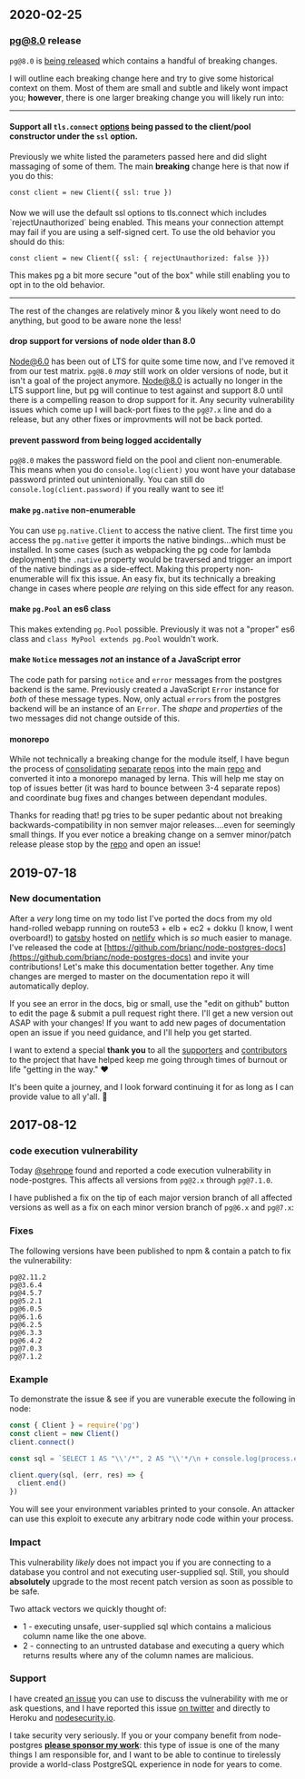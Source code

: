 ## 2020-02-25

### pg@8.0 release

`pg@8.0` is [being released](https://github.com/brianc/node-postgres/pull/2117) which contains a handful of breaking changes.

I will outline each breaking change here and try to give some historical context on them.  Most of them are small and subtle and likely wont impact you; __however__, there is one larger breaking change you will likely run into:

___

#### Support all `tls.connect` [options](https://nodejs.org/api/tls.html#tls_tls_connect_options_callback) being passed to the client/pool constructor under the `ssl` option.

Previously we white listed the parameters passed here and did slight massaging of some of them.  The main __breaking__ change here is that now if you do this:

```
const client = new Client({ ssl: true })
```

<div class="alert alert-danger" style="margin-top: 20px">
Now we will use the default ssl options to tls.connect which includes `rejectUnauthorized` being enabled.  This means your connection attempt may fail if you are using a self-signed cert.  To use the old behavior you should do this:
</div>

```
const client = new Client({ ssl: { rejectUnauthorized: false }})
```

This makes pg a bit more secure "out of the box" while still enabling you to opt in to the old behavior.

___

The rest of the changes are relatively minor & you likely wont need to do anything, but good to be aware none the less!

#### drop support for versions of node older than 8.0

Node@6.0 has been out of LTS for quite some time now, and I've removed it from our test matrix.  `pg@8.0` _may_ still work on older versions of node, but it isn't a goal of the project anymore.  Node@8.0 is actually no longer in the LTS support line, but pg will continue to test against and support 8.0 until there is a compelling reason to drop support for it.  Any security vulnerability issues which come up I will back-port fixes to the `pg@7.x` line and do a release, but any other fixes or improvments will not be back ported.

#### prevent password from being logged accidentally

`pg@8.0` makes the password field on the pool and client non-enumerable.  This means when you do `console.log(client)` you wont have your database password printed out unintenionally.  You can still do `console.log(client.password)` if you really want to see it!

#### make `pg.native` non-enumerable

You can use `pg.native.Client` to access the native client.  The first time you access the `pg.native` getter it imports the native bindings...which must be installed.  In some cases (such as webpacking the pg code for lambda deployment) the `.native` property would be traversed and trigger an import of the native bindings as a side-effect.  Making this property non-enumerable will fix this issue.  An easy fix, but its technically a breaking change in cases where people _are_ relying on this side effect for any reason.

#### make `pg.Pool` an es6 class

This makes extending `pg.Pool` possible.  Previously it was not a "proper" es6 class and `class MyPool extends pg.Pool` wouldn't work.

#### make `Notice` messages _not_ an instance of a JavaScript error

The code path for parsing `notice` and `error` messages from the postgres backend is the same.  Previously created a JavaScript `Error` instance for _both_ of these message types.  Now, only actual `errors` from the postgres backend will be an instance of an `Error`.  The _shape_ and _properties_ of the two messages did not change outside of this. 

#### monorepo

While not technically a breaking change for the module itself, I have begun the process of [consolidating](https://github.com/brianc/node-pg-query-stream) [separate](https://github.com/brianc/node-pg-cursor/) [repos](https://github.com/brianc/node-pg-pool) into the main [repo](https://github.com/brianc/node-postgres) and converted it into a monorepo managed by lerna.  This will help me stay on top of issues better (it was hard to bounce between 3-4 separate repos) and coordinate bug fixes and changes between dependant modules.


Thanks for reading that!  pg tries to be super pedantic about not breaking backwards-compatibility in non semver major releases....even for seemingly small things.  If you ever notice a breaking change on a semver minor/patch release please stop by the [repo](https://github.com/brianc/node-postgres) and open an issue!

## 2019-07-18

### New documentation

After a _very_ long time on my todo list I've ported the docs from my old hand-rolled webapp running on route53 + elb + ec2 + dokku (I know, I went overboard!) to [gatsby](https://www.gatsbyjs.org/) hosted on [netlify](https://www.netlify.com/) which is _so_ much easier to manage.  I've released the code at [https://github.com/brianc/node-postgres-docs](https://github.com/brianc/node-postgres-docs) and invite your contributions! Let's make this documentation better together.  Any time changes are merged to master on the documentation repo it will automatically deploy. 

If you see an error in the docs, big or small, use the "edit on github" button to edit the page & submit a pull request right there. I'll get a new version out ASAP with your changes! If you want to add new pages of documentation open an issue if you need guidance, and I'll help you get started.

I want to extend a special **thank you** to all the [supporters](https://github.com/brianc/node-postgres/blob/master/SPONSORS.md) and [contributors](https://github.com/brianc/node-postgres/graphs/contributors) to the project that have helped keep me going through times of burnout or life "getting in the way." ❤️

It's been quite a journey, and I look forward continuing it for as long as I can provide value to all y'all. 🤠

## 2017-08-12

### code execution vulnerability

Today [@sehrope](https://github.com/sehrope) found and reported a code execution vulnerability in node-postgres. This affects all versions from `pg@2.x` through `pg@7.1.0`.

I have published a fix on the tip of each major version branch of all affected versions as well as a fix on each minor version branch of `pg@6.x` and `pg@7.x`:

### Fixes

The following versions have been published to npm & contain a patch to fix the vulnerability:

```
pg@2.11.2
pg@3.6.4
pg@4.5.7
pg@5.2.1
pg@6.0.5
pg@6.1.6
pg@6.2.5
pg@6.3.3
pg@6.4.2
pg@7.0.3
pg@7.1.2
```

### Example

To demonstrate the issue & see if you are vunerable execute the following in node:

```js
const { Client } = require('pg')
const client = new Client()
client.connect()

const sql = `SELECT 1 AS "\\'/*", 2 AS "\\'*/\n + console.log(process.env)] = null;\n//"`

client.query(sql, (err, res) => {
  client.end()
})
```

You will see your environment variables printed to your console. An attacker can use this exploit to execute any arbitrary node code within your process.

### Impact

This vulnerability _likely_ does not impact you if you are connecting to a database you control and not executing user-supplied sql. Still, you should **absolutely** upgrade to the most recent patch version as soon as possible to be safe.

Two attack vectors we quickly thought of:

- 1 - executing unsafe, user-supplied sql which contains a malicious column name like the one above.
- 2 - connecting to an untrusted database and executing a query which returns results where any of the column names are malicious.

### Support

I have created [an issue](https://github.com/brianc/node-postgres/issues/1408) you can use to discuss the vulnerability with me or ask questions, and I have reported this issue [on twitter](https://twitter.com/briancarlson) and directly to Heroku and [nodesecurity.io](https://nodesecurity.io/).

I take security very seriously. If you or your company benefit from node-postgres **[please sponsor my work](https://www.patreon.com/node_postgres)**: this type of issue is one of the many things I am responsible for, and I want to be able to continue to tirelessly provide a world-class PostgreSQL experience in node for years to come.
